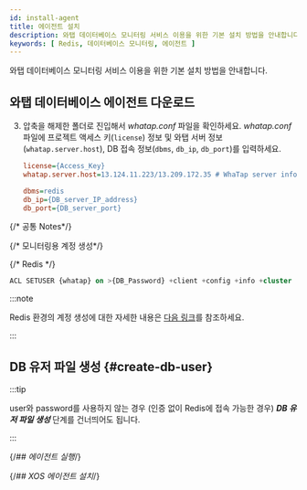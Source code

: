 ```yaml
---
id: install-agent
title: 에이전트 설치
description: 와탭 데이터베이스 모니터링 서비스 이용을 위한 기본 설치 방법을 안내합니다.
keywords: [ Redis, 데이터베이스 모니터링, 에이전트 ]
---
```



와탭 데이터베이스 모니터링 서비스 이용을 위한 기본 설치 방법을 안내합니다.


<Agentsignupguide />   

<Youtube ko='e_UpCgapfQY' en='MIo3HRIOt8M' ja='MIo3HRIOt8M' />


<Createprojectv2 />


<Accesskey />

## 와탭 데이터베이스 에이전트 다운로드


<Dbinstallagentsteps /> 

3. 압축을 해제한 폴더로 진입해서 *whatap.conf* 파일을 확인하세요. *whatap.conf* 파일에 프로젝트 액세스 키(`license`) 정보 및 와탭 서버 정보(`whatap.server.host`), DB 접속 정보(`dbms`, `db_ip`, `db_port`)를 입력하세요.

    ```ini title='whatap.conf'
    license={Access_Key}
    whatap.server.host=13.124.11.223/13.209.172.35 # WhaTap server information

    dbms=redis
    db_ip={DB_server_IP_address}
    db_port={DB_server_port}
    ```

{/* 공통 Notes*/}

<Dbinstallagentcommonnotes /> 

{/* 모니터링용 계정 생성*/}

<Dbcreatemonitoringaccount />

{/* Redis */}
```sql
ACL SETUSER {whatap} on >{DB_Password} +client +config +info +cluster
```

:::note

Redis 환경의 계정 생성에 대한 자세한 내용은 [다음 링크](https://redis.io/docs/latest/commands/acl-setuser/)를 참조하세요.

:::

## DB 유저 파일 생성 {#create-db-user}

:::tip

user와 password를 사용하지 않는 경우 (인증 없이 Redis에 접속 가능한 경우) ***DB 유저 파일 생성*** 단계를 건너띄어도 됩니다.

:::

<DBuserDesc />


<Dbcreatedbuserfilebody /> 


{/*## 에이전트 실행*/}

<Dbrunagent /> 

{/*## XOS 에이전트 설치*/}

<Dbinstallxosagent /> 